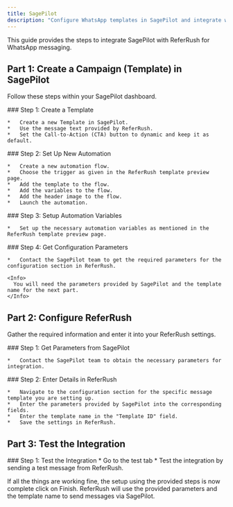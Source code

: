 ```yaml
---
title: SagePilot
description: "Configure WhatsApp templates in SagePilot and integrate with ReferRush using the provided steps."
---
```


This guide provides the steps to integrate SagePilot with ReferRush for WhatsApp messaging.

## Part 1: Create a Campaign (Template) in SagePilot

Follow these steps within your SagePilot dashboard.

<Steps>
  <Step>
    ### Step 1: Create a Template

    *   Create a new Template in SagePilot.
    *   Use the message text provided by ReferRush.
    *   Set the Call-to-Action (CTA) button to dynamic and keep it as default.

  </Step>

  <Step>
    ### Step 2: Set Up New Automation

    *   Create a new automation flow.
    *   Choose the trigger as given in the ReferRush template preview page.
    *   Add the template to the flow.
    *   Add the variables to the flow.
    *   Add the header image to the flow.
    *   Launch the automation.

  </Step>

  <Step>
    ### Step 3: Setup Automation Variables

    *   Set up the necessary automation variables as mentioned in the ReferRush template preview page.

  </Step>

  <Step>
    ### Step 4: Get Configuration Parameters

    *   Contact the SagePilot team to get the required parameters for the configuration section in ReferRush.

    <Info>
      You will need the parameters provided by SagePilot and the template name for the next part.
    </Info>

  </Step>
</Steps>

## Part 2: Configure ReferRush

Gather the required information and enter it into your ReferRush settings.

<Steps>
  <Step>
    ### Step 1: Get Parameters from SagePilot

    *   Contact the SagePilot team to obtain the necessary parameters for integration.

  </Step>

  <Step>
    ### Step 2: Enter Details in ReferRush

    *   Navigate to the configuration section for the specific message template you are setting up.
    *   Enter the parameters provided by SagePilot into the corresponding fields.
    *   Enter the template name in the "Template ID" field.
    *   Save the settings in ReferRush.

  </Step>
</Steps>

## Part 3: Test the Integration
<Steps>
  <Step>
    ### Step 1: Test the Integration
    *   Go to the test tab
    *   Test the integration by sending a test message from ReferRush.
  </Step>
</Steps>

If all the things are working fine, the setup using the provided steps is now complete click on Finish.
ReferRush will use the provided parameters and the template name to send messages via SagePilot.
